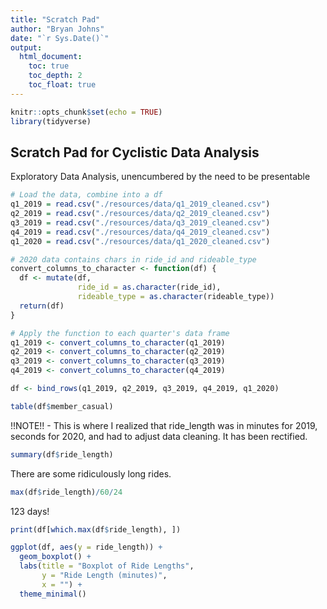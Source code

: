 ```yaml
---
title: "Scratch Pad"
author: "Bryan Johns"
date: "`r Sys.Date()`"
output:
  html_document:
    toc: true
    toc_depth: 2
    toc_float: true
---
```


```r
knitr::opts_chunk$set(echo = TRUE)
library(tidyverse)
```

## Scratch Pad for Cyclistic Data Analysis

Exploratory Data Analysis, unencumbered by the need to be presentable

```r
# Load the data, combine into a df
q1_2019 = read.csv("./resources/data/q1_2019_cleaned.csv")
q2_2019 = read.csv("./resources/data/q2_2019_cleaned.csv")
q3_2019 = read.csv("./resources/data/q3_2019_cleaned.csv")
q4_2019 = read.csv("./resources/data/q4_2019_cleaned.csv")
q1_2020 = read.csv("./resources/data/q1_2020_cleaned.csv")

# 2020 data contains chars in ride_id and rideable_type
convert_columns_to_character <- function(df) {
  df <- mutate(df, 
               ride_id = as.character(ride_id),
               rideable_type = as.character(rideable_type))
  return(df)
}

# Apply the function to each quarter's data frame
q1_2019 <- convert_columns_to_character(q1_2019)
q2_2019 <- convert_columns_to_character(q2_2019)
q3_2019 <- convert_columns_to_character(q3_2019)
q4_2019 <- convert_columns_to_character(q4_2019)

df <- bind_rows(q1_2019, q2_2019, q3_2019, q4_2019, q1_2020)
```

```r
table(df$member_casual)
```
!!NOTE!! - This is where I realized that ride_length was in minutes for 2019, seconds for 2020, and had to adjust data cleaning. It has been rectified.
```r
summary(df$ride_length)
```
There are some ridiculously long rides.

```r
max(df$ride_length)/60/24
```
123 days!
```r
print(df[which.max(df$ride_length), ])
```

```r
ggplot(df, aes(y = ride_length)) +
  geom_boxplot() +
  labs(title = "Boxplot of Ride Lengths",
       y = "Ride Length (minutes)",
       x = "") +
  theme_minimal()
```


